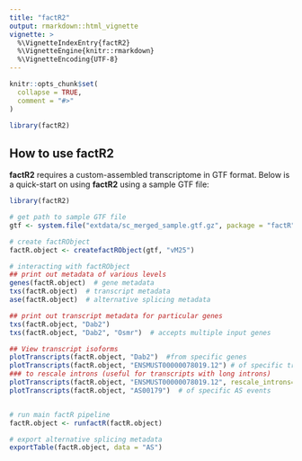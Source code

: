 ```yaml
---
title: "factR2"
output: rmarkdown::html_vignette
vignette: >
  %\VignetteIndexEntry{factR2}
  %\VignetteEngine{knitr::rmarkdown}
  %\VignetteEncoding{UTF-8}
---
```


```r
knitr::opts_chunk$set(
  collapse = TRUE,
  comment = "#>"
)
```

```r
library(factR2)
```

## How to use **factR2**

**factR2** requires a custom-assembled transcriptome in GTF format. Below is 
a quick-start on using **factR2** using a sample GTF file:


```r
library(factR2)

# get path to sample GTF file
gtf <- system.file("extdata/sc_merged_sample.gtf.gz", package = "factR")

# create factRObject
factR.object <- createfactRObject(gtf, "vM25")

# interacting with factRObject
## print out metadata of various levels
genes(factR.object)  # gene metadata
txs(factR.object)  # transcript metadata
ase(factR.object)  # alternative splicing metadata

## print out transcript metadata for particular genes
txs(factR.object, "Dab2")
txs(factR.object, "Dab2", "Osmr")  # accepts multiple input genes

## View transcript isoforms
plotTranscripts(factR.object, "Dab2")  #from specific genes
plotTranscripts(factR.object, "ENSMUST00000078019.12") # of specific transcripts
### to rescale introns (useful for transcripts with long introns)
plotTranscripts(factR.object, "ENSMUST00000078019.12", rescale_introns=TRUE) 
plotTranscripts(factR.object, "AS00179")  # of specific AS events


# run main factR pipeline
factR.object <- runfactR(factR.object)

# export alternative splicing metadata
exportTable(factR.object, data = "AS")

```